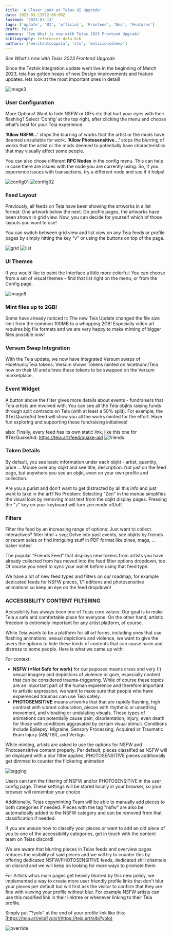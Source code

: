 ```yaml
---
title: 'A Closer Look at Teias UI Upgrade'
date: 2023-03-13T12:00:00Z
lastmod: '2023-03-13'
tags: ['update', 'UI', 'official', 'Frontend', 'Dev', 'Features']
draft: false
summary: 'See What is new with Teias 2023 Frontend Upgrade'
bibliography: references-data.bib
authors: ['merchantcoppola', 'stu', 'malicioussheep']
---
```


_See What's new with Teias 2023 Frontend Upgrade_

Since the Teztok integration update went live in the beginning of March 2023, teia has gotten heaps of new Design improvements and feature updates. lets look at the most important ones in detail!

![image3](https://user-images.githubusercontent.com/97635650/224802810-73e31c15-a546-4cc5-b251-3ccb7c921712.jpg)


### User Configuration

More Options! Want to hide NSFW or GIFs etc that hurt your eyes with their flashing? Select ‘Config’ at the top right, after clicking the menu and choose what’s best for your Teia experience.

**‘Allow NSFW…’** stops the blurring of works that the artist or the mods have deemed unsuitable for work. **‘Allow Photosensitive…’** stops the blurring of works that the artist or the mods deemed to potentially have characteristics that may visually affect some people.

You can also chose different **RPC Nodes** in the config menu. This can help in case there are issues with the node you are currently using. So, if you experience issues with transactions, try a different node and see if it helps!

![config01](https://user-images.githubusercontent.com/97635650/224796353-6de22b81-4dc9-4a48-bc90-3fd31c552f2b.JPG)
![config02](https://user-images.githubusercontent.com/97635650/224796358-579d6bbd-435f-4f9f-a98c-7007791beb0c.JPG)


### Feed Layout

Previously, all feeds on Teia have been showing the artworks in a list format: One artwork below the next. On profile pages, the artworks have been shown in grid view.
Now, you can decide for yourself which of those layouts you want to use!

You can switch between grid view and list view on any Teia feeds or profile pages by simply hitting the key "v" or using the buttons on top of the page.

![grid](https://user-images.githubusercontent.com/97635650/224796659-016872cc-68cb-4f9c-8172-68d19b68de50.JPG)
![list](https://user-images.githubusercontent.com/97635650/224796672-fdc5de18-17fd-4a3c-864b-c43b5f93a28e.JPG)


### UI Themes

If you would like to paint the Interface a little more colorful: You can choose from a set of visual themes - find that list right on the menu, or from the Config page.

![image8](https://user-images.githubusercontent.com/97635650/224797758-5b4b111a-c330-414d-9030-bb6162d1d958.jpg)


### Mint files up to 2GB!

Some have already noticed it: The new Teia Update changed the file size limit from the common 100MB to a whopping 2GB! Especially video art requires big file formats and we are very happy to make minting of bigger files possible now!

### Versum Swap Integration

With the Teia update, we now have integrated Versum swaps of Hicetnunc/Teia tokens: Versum shows Tokens minted on hicetnunc/Teia now on their UI and allows these tokens to be swapped on the Versum marketplace.

### Event Widget

A button above the filter gives more details about events - fundraisers that Teia artists are involved with. You can see all the Teia objkts raising funds through split contracts on Teia (with at least a 50% split). For example, the #TezQuakeAid feed will show you all the works minted for the effort. Have fun exploring and supporting these fundraising initiatives!

also: Finally, every feed has its own static link, like this one for #TezQuakeAid: https://teia.art/feed/quake-aid
![friends](https://user-images.githubusercontent.com/97635650/224797850-aa3f9286-02ce-4528-a2f1-4c8e28a1ce33.JPG)


### Token Details

By default, you see basic information under each objkt - artist, quantity, price ...
Mouse over any objkt and see title, description. Not just on the feed page, but anywhere you see an objkt, even on your own profile and collection.

Are you a purist and don't want to get distracted by all this info and just want to take in the art?
No Problem: Selecting "Zen" in the menue simplifies the visual look by removing most text from the objkt display pages. Pressing the "z" key on your keyboard will turn zen mode off/off.

### Filters

Filter the feed by an increasing range of options:
Just want to collect interactives? filter html + svg; Delve into past events, see objkts by friends or recent sales or find intriguing stuff in PDF format like zines, mags, … baker notes!

The popular "Friends Feed" that displays new tokens from artists you have already collected from has moved into the feed filter options dropdown, too. Of course you need to sync your wallet before using that feed type.

We have a lot of new feed types and filters on our roadmap, for example dedicated feeds for NSFW pieces, 1/1 editions and photosensitive animations so keep an eye on the feed dropdown!

### ACCESSIBILITY CONTENT FILTERING

Acessibility has always been one of Teias core values: Our goal is to make Teia a safe and comfortable place for everyone. On the other hand, artistic freedom is extremely important for any artist platform, of course. 

While Teia wants to be a platform for all art forms, including ones that use flashing animations, sexual depictions and violence, we want to give the users the options to hide these kinds of contents that can cause harm and distress to some people. Here is what we came up with:

For context: 

- **NSFW (=Not Safe for work)** for our puposes means crass and very (!) sexual imagery and depictions of violence or gore, especially content that can be considered trauma-triggering. While of course these topics are an important part of the human expierence and therefore important to artistic expression, we want to make sure that people who have expierenced traumas can use Teia safely.
- **PHOTOSENSITIVE** means artworks that that are rapidly flashing, high contrast with vibrant colouration, pieces with rhythmic or unsettling movement, and vibrating or undulating visuals. These types of animations can potentially cause pain, disorientation, injury, even death for those with conditions aggravated by certain visual stimuli. Conditions include Epilepsy, Migraine, Sensory Processing, Acquired or Traumatic Brain Injury (ABI/TBI), and Vertigo.

While minting, artists are asked to use the options for NSFW and Photosensitrive content properly. Per default, pieces classified as NSFW will be displayed with a blur filter applied, PHOTOSENSITIVE pieces additionally get dimmed to counter the flickering animation.

![tagging](https://user-images.githubusercontent.com/97635650/224802877-2fca7b52-0908-433d-b60d-8bd5d782c109.JPG)


Users can turn the filtering of NSFW and/or PHOTOSENSITIVE in the user config page. These settings will be stored locally in your browser, so your browser will remember your choice


Additionally, Teias copyminting Team will be able to manually add pieces to both categories if needed. Pieces with the tag "nsfw" are also be automatically added to the NSFW category and can be removed from that classification if needed.

If you are unsure how to classify your pieces or want to add an old piece of you to one of the accessibility categories, get in touch with the content team on Teias discord!

We are aware that blurring pieces in Teias feeds and overview pages reduces the visibility of said pieces and we will try to counter this by offering dedicated NSFW/PHOTOSENSITIVE feeds, dedicated shill channels on discord and we will keep on looking for more ways to promote them

For Artists whos main pages get heavily blurred by this new policy, we implemented a way to create more user friendly profile links that don't blur your pieces per default but will first ask the visitor to confirm that they are fine with viewing your profile without blur. For example NSFW artists can use this modified link in their linktree or whenever linking to their Teia profile.

Simply put "?yolo" at the end of your profile link like this: [https://teia.art/elbi?yolo](https://teia.art/elbi?yolo)

![override](https://user-images.githubusercontent.com/97635650/224806562-0e2c6477-c752-422d-a6f0-c779943df213.JPG)

